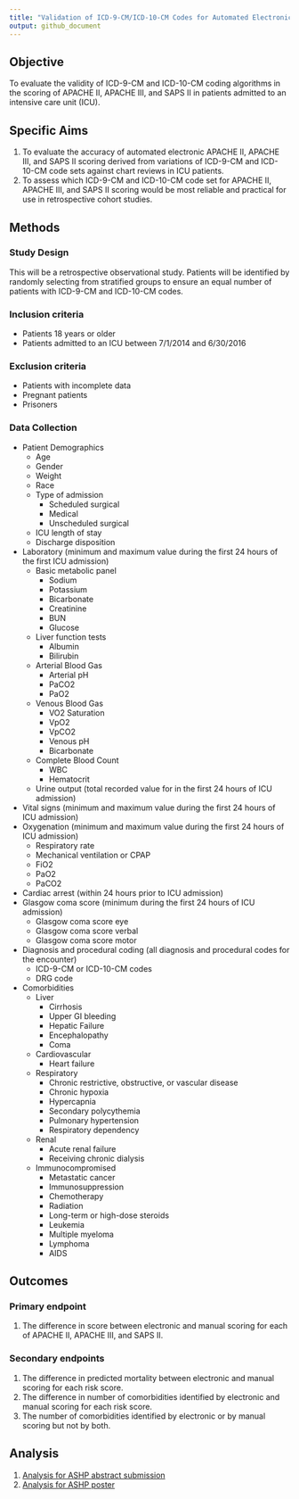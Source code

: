 ```yaml
---
title: "Validation of ICD-9-CM/ICD-10-CM Codes for Automated Electronic Scoring of APACHE II, APACHE III, and SAPS II"
output: github_document
---
```


## Objective

To evaluate the validity of ICD-9-CM and ICD-10-CM coding algorithms in the scoring of APACHE II, APACHE III, and SAPS II in patients admitted to an intensive care unit (ICU).

## Specific Aims

1. To evaluate the accuracy of automated electronic APACHE II, APACHE III, and SAPS II scoring derived from variations of ICD-9-CM and ICD-10-CM code sets against chart reviews in ICU patients.
1. To assess which ICD-9-CM and ICD-10-CM code set for APACHE II, APACHE III, and SAPS II scoring would be most reliable and practical for use in retrospective cohort studies.

## Methods

### Study Design

This will be a retrospective observational study. Patients will be identified by randomly selecting from stratified groups to ensure an equal number of patients with ICD-9-CM and ICD-10-CM codes.

### Inclusion criteria

* Patients 18 years or older
* Patients admitted to an ICU between 7/1/2014 and 6/30/2016

### Exclusion criteria

* Patients with incomplete data 
* Pregnant patients
* Prisoners

### Data Collection

* Patient Demographics
    - Age 
    - Gender 
    - Weight
    - Race
    - Type of admission
        + Scheduled surgical 
        + Medical
        + Unscheduled surgical 
    - ICU length of stay 
    - Discharge disposition
* Laboratory (minimum and maximum value during the first 24 hours of the first ICU admission)
    - Basic metabolic panel
        + Sodium
        + Potassium
        + Bicarbonate
        + Creatinine
        + BUN
        + Glucose
    - Liver function tests
        + Albumin
        + Bilirubin
    - Arterial Blood Gas
        + Arterial pH
        + PaCO2
        + PaO2
    - Venous Blood Gas
        + VO2 Saturation
        + VpO2
        + VpCO2
        + Venous pH
        + Bicarbonate
    - Complete Blood Count
        + WBC
        + Hematocrit
    - Urine output (total recorded value for in the first 24 hours of ICU admission)
* Vital signs (minimum and maximum value during the first 24 hours of ICU admission)
* Oxygenation (minimum and maximum value during the first 24 hours of ICU admission)
    - Respiratory rate
    - Mechanical ventilation or CPAP
    - FiO2
    - PaO2 
    - PaCO2 
* Cardiac arrest (within 24 hours prior to ICU admission)
* Glasgow coma score (minimum during the first 24 hours of ICU admission)
    - Glasgow coma score eye
    - Glasgow coma score verbal
    - Glasgow coma score motor
* Diagnosis and procedural coding (all diagnosis and procedural codes for the encounter)
    - ICD-9-CM or ICD-10-CM codes
    - DRG code
* Comorbidities 
    - Liver
        + Cirrhosis
        + Upper GI bleeding
        + Hepatic Failure
        + Encephalopathy
        + Coma
    - Cardiovascular
        + Heart failure
    - Respiratory
        + Chronic restrictive, obstructive, or vascular disease 
        + Chronic hypoxia
        + Hypercapnia
        + Secondary polycythemia
        + Pulmonary hypertension
        + Respiratory dependency
    - Renal
        + Acute renal failure
        + Receiving chronic dialysis
    - Immunocompromised
        + Metastatic cancer 
        + Immunosuppression
        + Chemotherapy
        + Radiation
        + Long-term or high-dose steroids
        + Leukemia
        + Multiple myeloma
        + Lymphoma
        + AIDS 

## Outcomes

### Primary endpoint

1. The difference in score between electronic and manual scoring for each of APACHE II, APACHE III, and SAPS II.

### Secondary endpoints

1. The difference in predicted mortality between electronic and manual scoring for each risk score.
1. The difference in number of comorbidities identified by electronic and manual scoring for each risk score.
1. The number of comorbidities identified by electronic or by manual scoring but not by both.

## Analysis

1. [Analysis for ASHP abstract submission](https://bgulbis.github.io/Risk_Score_Validation/report/analysis_ashp_abstract.nb.html)
1. [Analysis for ASHP poster](https://bgulbis.github.io/Risk_Score_Validation/report/analysis_ashp_poster.nb.html)

